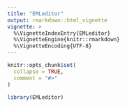 ```yaml
---
title: "EMLeditor"
output: rmarkdown::html_vignette
vignette: >
  %\VignetteIndexEntry{EMLeditor}
  %\VignetteEngine{knitr::rmarkdown}
  %\VignetteEncoding{UTF-8}
---
```


```r
knitr::opts_chunk$set(
  collapse = TRUE,
  comment = "#>"
)
```

```r
library(EMLeditor)
```
